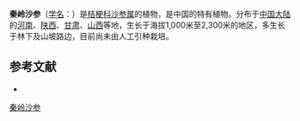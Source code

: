 {{Speciesbox
| name = 秦岭沙参
| status = 
| status_system = 
| image =
| genus = Adenophora
| species = petiolata
| authority = Pax et Hoffm.
}}

'''秦岭沙参'''（[[学名|学名]]：{{lang|la|''Adenophora petiolata''}}）是[[桔梗科|桔梗科]][[沙参属|沙参属]]的植物，是中国的特有植物。分布于[[中国大陆|中国大陆]]的[[河南|河南]]、[[陕西|陕西]]、[[甘肃|甘肃]]、[[山西|山西]]等地，生长于海拔1,000米至2,300米的地区，多生长于林下及山坡路边，目前尚未由人工引种栽培。

== 参考文献 ==
<div class="references-small">
* {{cite web| url =http://www.bioinfo.cn/db05/KmzwSpecies.php?action=view&id=2699| title =秦岭沙参| work =《中国高等植物数据库全库》| publisher =中国科学院微生物研究所| author =昆明植物研究所| accessdate =2009-02-23| deadurl =yes| archiveurl =https://web.archive.org/web/20160305043603/http://www.bioinfo.cn/db05/KmzwSpecies.php?action=view&id=2699| archivedate =2016-03-05}}
</div>
{{Taxonbar|from=Q15226168}}

[[Category:沙参属|秦岭沙参]]


{{植物小作品}}